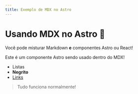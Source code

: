 ```yaml
---
title: Exemplo de MDX no Astro
---
```



# Usando MDX no Astro 🚀

Você pode misturar Markdown **e** componentes Astro ou React!

<Alerta>
  Este é um componente Astro sendo usado dentro do MDX!
</Alerta>

- Listas
- **Negrito**
- [Links](https://astro.build)

> Tudo funciona normalmente!